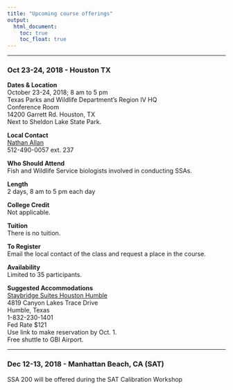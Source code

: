 ```yaml
---
title: "Upcoming course offerings"
output: 
  html_document:
    toc: true
    toc_float: true
---
```

  
---
  
### Oct 23-24, 2018 - Houston TX  
  
__Dates & Location__   
October 23-24, 2018; 8 am to 5 pm   
Texas Parks and Wildlife Department’s Region IV HQ  
Conference Room  
14200 Garrett Rd. Houston, TX   
Next to Sheldon Lake State Park.  
  
__Local Contact__  
[Nathan Allan](mailto:Nathan_Allan@fws.gov)  
512-490-0057 ext. 237  
  
__Who Should Attend__  
Fish and Wildlife Service biologists involved in conducting SSAs.  
  
__Length__  
2 days, 8 am to 5 pm each day  
  
__College Credit__  
Not applicable.  
  
__Tuition__  
There is no tuition.  
  
__To Register__  
Email the local contact of the class and request a place in the course.  
  
__Availability__  
Limited to 35 participants.  
  
__Suggested Accommodations__  
[Staybridge Suites Houston Humble](https://tinyurl.com/ybzr8rpn)   
4819 Canyon Lakes Trace Drive   
Humble, Texas  
1-832-230-1401  
Fed Rate $121  
Use link to make reservation by Oct. 1.  
Free shuttle to GBI Airport.  
   
   
---
   
### Dec 12-13, 2018 - Manhattan Beach, CA (SAT)  
  
SSA 200 will be offered during the SAT Calibration Workshop 
